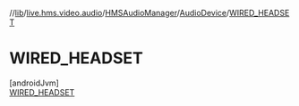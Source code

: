 //[lib](/api-reference/android/v2/home/content)/[live.hms.video.audio](../../../index)/[HMSAudioManager](../../index)/[AudioDevice](../index)/[WIRED_HEADSET](index)

# WIRED_HEADSET

[androidJvm]\
[WIRED_HEADSET](index)
